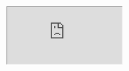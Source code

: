 <iframe
    src="https://codesandbox.io/p/sandbox/damp-sun-udgkzz?file=%2Fsrc%2Findex.ts&selection=%5B%7B%22endColumn%22%3A6%2C%22endLineNumber%22%3A37%2C%22startColumn%22%3A6%2C%22startLineNumber%22%3A37%7D%5D"
    style={{width: '100%', height: '100%', border: 0, overflow: 'hidden', background: 'rgb(21, 21, 21)'}}
    title="Izari - Wallet Balance"
    allow="accelerometer; ambient-light-sensor; camera; encrypted-media; geolocation; gyroscope; hid; microphone; midi; payment; usb; vr; xr-spatial-tracking"
    sandbox="allow-autoplay allow-forms allow-modals allow-popups allow-presentation allow-same-origin allow-scripts"/>
